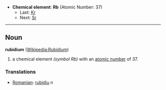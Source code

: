 *'''Chemical element''': '''Rb''' (Atomic Number: 37)
**Last: [[Krypton|Kr]]
**Next: [[Strontium|Sr]]
----
== Noun ==
'''rubidium''' ([[en:Rubidium|Wikipedia:Rubidium]])

# a chemical element ''(symbol Rb)'' with an [[atomic number]] of 37.

===Translations===
*[[Romanian]]: [[rubidiu]] ''n''